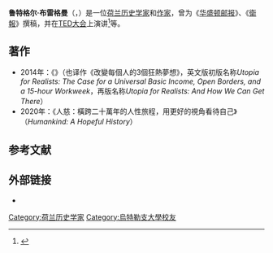 {{Infobox person
| name          = Rutger C. Bregman
| image         = Rutger Bregman.jpg
| alt           = Rutger Bregman
| caption       = 2015年的布雷格曼
| birth_name    = <!-- only use if different from name -->
| birth_date    = {{Birth date and age|1988|4|26|df=y}}
| birth_place = [[荷兰|荷兰]][[Renesse|Renesse]]<ref name=vk>[https://www.volkskrant.nl/cultuur-media/rutger-bregman-soms-dreigt-het-een-grote-egoshow-te-worden~b574aaef/ Rutger Bregman: 'Soms dreigt het een grote egoshow te worden'] (''in Dutch''). ''[[de_Volkskrant|de Volkskrant]]''.</ref>
| nationality   = 荷兰
| other_names   = 
| education     = [[乌特勒支大学|乌特勒支大学]][[文學碩士|文學碩士]]<ref name=vk/>
| occupation    = 记者和作家
| years_active  = 
| known_for     = 
| notable_works = 《{{le|现实主义者的乌托邦|Utopia for Realists|现实主义者的乌托邦：如何建构一个理想世界}}》
| spouse        = Maartje ter Horst
}}

'''鲁特格尔·布雷格曼'''（{{lang-en|Rutger C. Bregman}}，{{bd|1988年|4月26日|}}）是一位[[荷兰|荷兰]][[历史学家|历史学家]]和[[作家|作家]]，曾为《[[华盛顿邮报|华盛顿邮报]]》、《[[衛報|衛報]]》撰稿，并在[[TED大会|TED大会]]上演讲<ref>{{cite news |url=https://www.theguardian.com/global/2017/mar/14/guardian-weekly-putin-nato-palmyra |title=Inside the 17 March edition
|quote=Books casts an eye over a theory of modern utopia by the Dutch wunderkind of new ideas, Rutger Bregman|newspaper=The Guardian |date=2017-03-17 |access-date= 2018-01-07}}</ref>等。

==著作==
*2014年：《{{le|现实主义者的乌托邦|Utopia for Realists|现实主义者的乌托邦：如何建构一个理想世界}}》（也译作《改變每個人的3個狂熱夢想》，英文版初版名称''Utopia for Realists: The Case for a Universal Basic Income, Open Borders, and a 15-hour Workweek''，再版名称''Utopia for Realists: And How We Can Get There''）
*2020年：《人慈：橫跨二十萬年的人性旅程，用更好的視角看待自己》（''Humankind: A Hopeful History''）

== 参考文献 ==
{{reflist}}

==外部链接==
{{Commons category}}
{{wikiquote}}
{{refbegin}}

* {{Cite news |last1=Kingsley |first1=Patrick |title=He Took Down the Elite at Davos. Then He Came for Fox News. |work=[[The_New_York_Times|The New York Times]] |date=2019-03-02 |url=https://www.nytimes.com/2019/03/01/world/europe/davos-fox-news-bregman-carlson.html |language=en-US |issn=0362-4331 }}

{{refend}}

{{Authority control}}

{{DEFAULTSORT:Bregman, Rutger}}

[[Category:荷兰历史学家|Category:荷兰历史学家]]
[[Category:烏特勒支大學校友|Category:烏特勒支大學校友]]